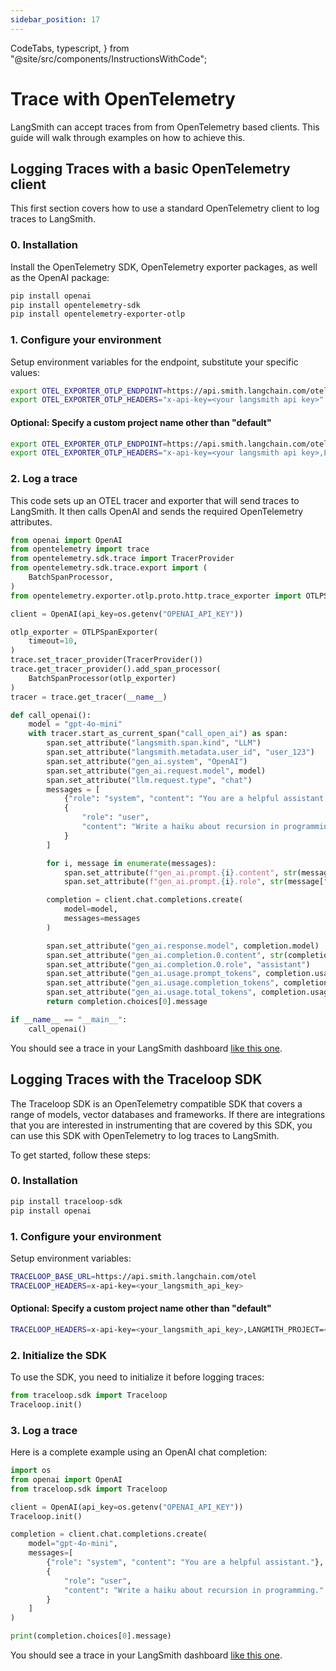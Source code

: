 ```yaml
---
sidebar_position: 17
---
```


  CodeTabs,
  typescript,
} from "@site/src/components/InstructionsWithCode";

# Trace with OpenTelemetry

LangSmith can accept traces from from OpenTelemetry based clients.
This guide will walk through examples on how to achieve this.

## Logging Traces with a basic OpenTelemetry client

This first section covers how to use a standard OpenTelemetry client to log traces to LangSmith.

### 0. Installation

Install the OpenTelemetry SDK, OpenTelemetry exporter packages, as well as the OpenAI package:

```bash
pip install openai
pip install opentelemetry-sdk
pip install opentelemetry-exporter-otlp
```

### 1. Configure your environment

Setup environment variables for the endpoint, substitute your specific values:

```bash
export OTEL_EXPORTER_OTLP_ENDPOINT=https://api.smith.langchain.com/otel
export OTEL_EXPORTER_OTLP_HEADERS="x-api-key=<your langsmith api key>"
```

#### **Optional: Specify a custom project name other than "default"**

```bash
export OTEL_EXPORTER_OTLP_ENDPOINT=https://api.smith.langchain.com/otel
export OTEL_EXPORTER_OTLP_HEADERS="x-api-key=<your langsmith api key>,LANGSMITH_PROJECT=<project name>"
```

### 2. Log a trace

This code sets up an OTEL tracer and exporter that will send traces to LangSmith. It then
calls OpenAI and sends the required OpenTelemetry attributes.

```python
from openai import OpenAI
from opentelemetry import trace
from opentelemetry.sdk.trace import TracerProvider
from opentelemetry.sdk.trace.export import (
    BatchSpanProcessor,
)
from opentelemetry.exporter.otlp.proto.http.trace_exporter import OTLPSpanExporter

client = OpenAI(api_key=os.getenv("OPENAI_API_KEY"))

otlp_exporter = OTLPSpanExporter(
    timeout=10,
)
trace.set_tracer_provider(TracerProvider())
trace.get_tracer_provider().add_span_processor(
    BatchSpanProcessor(otlp_exporter)
)
tracer = trace.get_tracer(__name__)

def call_openai():
    model = "gpt-4o-mini"
    with tracer.start_as_current_span("call_open_ai") as span:
        span.set_attribute("langsmith.span.kind", "LLM")
        span.set_attribute("langsmith.metadata.user_id", "user_123")
        span.set_attribute("gen_ai.system", "OpenAI")
        span.set_attribute("gen_ai.request.model", model)
        span.set_attribute("llm.request.type", "chat")
        messages = [
            {"role": "system", "content": "You are a helpful assistant."},
            {
                "role": "user",
                "content": "Write a haiku about recursion in programming."
            }
        ]

        for i, message in enumerate(messages):
            span.set_attribute(f"gen_ai.prompt.{i}.content", str(message["content"]))
            span.set_attribute(f"gen_ai.prompt.{i}.role", str(message["role"]))

        completion = client.chat.completions.create(
            model=model,
            messages=messages
        )

        span.set_attribute("gen_ai.response.model", completion.model)
        span.set_attribute("gen_ai.completion.0.content", str(completion.choices[0].message.content))
        span.set_attribute("gen_ai.completion.0.role", "assistant")
        span.set_attribute("gen_ai.usage.prompt_tokens", completion.usage.prompt_tokens)
        span.set_attribute("gen_ai.usage.completion_tokens", completion.usage.completion_tokens)
        span.set_attribute("gen_ai.usage.total_tokens", completion.usage.total_tokens)
        return completion.choices[0].message

if __name__ == "__main__":
    call_openai()
```

You should see a trace in your LangSmith dashboard [like this one](https://smith.langchain.com/public/4f2890b1-f105-44aa-a6cf-c777dcc27a37/r).

## Logging Traces with the Traceloop SDK

The Traceloop SDK is an OpenTelemetry compatible SDK that covers a range of models, vector databases and frameworks.
If there are integrations that you are interested in instrumenting that are covered by this SDK, you
can use this SDK with OpenTelemetry to log traces to LangSmith.

To get started, follow these steps:

### 0. Installation

```bash
pip install traceloop-sdk
pip install openai
```

### 1. Configure your environment

Setup environment variables:

```bash
TRACELOOP_BASE_URL=https://api.smith.langchain.com/otel
TRACELOOP_HEADERS=x-api-key=<your_langsmith_api_key>
```

#### **Optional: Specify a custom project name other than "default"**

```bash
TRACELOOP_HEADERS=x-api-key=<your_langsmith_api_key>,LANGMITH_PROJECT=<langsmith_project_name>
```

### 2. Initialize the SDK

To use the SDK, you need to initialize it before logging traces:

```python
from traceloop.sdk import Traceloop
Traceloop.init()
```

### 3. Log a trace

Here is a complete example using an OpenAI chat completion:

```python
import os
from openai import OpenAI
from traceloop.sdk import Traceloop

client = OpenAI(api_key=os.getenv("OPENAI_API_KEY"))
Traceloop.init()

completion = client.chat.completions.create(
    model="gpt-4o-mini",
    messages=[
        {"role": "system", "content": "You are a helpful assistant."},
        {
            "role": "user",
            "content": "Write a haiku about recursion in programming."
        }
    ]
)

print(completion.choices[0].message)
```

You should see a trace in your LangSmith dashboard [like this one](https://smith.langchain.com/public/106f5bed-edca-4357-91a5-80089252c9ed/r).
